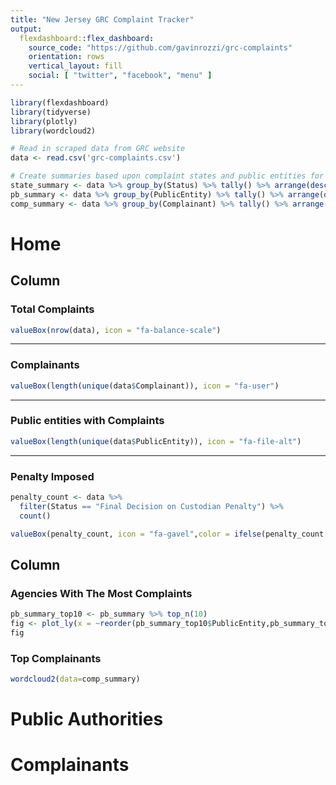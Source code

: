 ```yaml
---
title: "New Jersey GRC Complaint Tracker"
output: 
  flexdashboard::flex_dashboard:
    source_code: "https://github.com/gavinrozzi/grc-complaints"
    orientation: rows
    vertical_layout: fill
    social: [ "twitter", "facebook", "menu" ]
---
```


```r
library(flexdashboard)
library(tidyverse)
library(plotly)
library(wordcloud2)

# Read in scraped data from GRC website
data <- read.csv('grc-complaints.csv')

# Create summaries based upon complaint states and public entities for visualizations               
state_summary <- data %>% group_by(Status) %>% tally() %>% arrange(desc(n))
pb_summary <- data %>% group_by(PublicEntity) %>% tally() %>% arrange(desc(n))
comp_summary <- data %>% group_by(Complainant) %>% tally() %>% arrange(desc(n))
```

Home
===================================== 

Column {data-width=650}
-----------------------------------------------------------------------

### Total Complaints

```r
valueBox(nrow(data), icon = "fa-balance-scale")
```

-----------------------------------------------------------------------


### Complainants

```r
valueBox(length(unique(data$Complainant)), icon = "fa-user")
```


-----------------------------------------------------------------------

### Public entities with Complaints

```r
valueBox(length(unique(data$PublicEntity)), icon = "fa-file-alt")
```

-----------------------------------------------------------------------

### Penalty Imposed

```r
penalty_count <- data %>% 
  filter(Status == "Final Decision on Custodian Penalty") %>% 
  count()

valueBox(penalty_count, icon = "fa-gavel",color = ifelse(penalty_count < 5, "warning", "primary"))
```

Column {data-width=350}
-----------------------------------------------------------------------

### Agencies With The Most Complaints

```r
pb_summary_top10 <- pb_summary %>% top_n(10)
fig <- plot_ly(x = ~reorder(pb_summary_top10$PublicEntity,pb_summary_top10$n), y = pb_summary_top10$n , type = 'bar')
fig
```

### Top Complainants

```r
wordcloud2(data=comp_summary)
```

Public Authorities
===================================== 

Complainants
===================================== 

